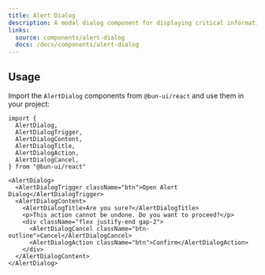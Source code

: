 ```yaml
---
title: Alert Dialog
description: A modal dialog component for displaying critical information or actions.
links:
  source: components/alert-dialog
  docs: /docs/components/alert-dialog
---
```


<ComponentPreview name="alert-dialog-basic" />

## Usage

Import the `AlertDialog` components from `@bun-ui/react` and use them in your project:

```tsx
import {
  AlertDialog,
  AlertDialogTrigger,
  AlertDialogContent,
  AlertDialogTitle,
  AlertDialogAction,
  AlertDialogCancel,
} from "@bun-ui/react"
```

```tsx
<AlertDialog>
  <AlertDialogTrigger className="btn">Open Alert Dialog</AlertDialogTrigger>
  <AlertDialogContent>
    <AlertDialogTitle>Are you sure?</AlertDialogTitle>
    <p>This action cannot be undone. Do you want to proceed?</p>
    <div className="flex justify-end gap-2">
      <AlertDialogCancel className="btn-outline">Cancel</AlertDialogCancel>
      <AlertDialogAction className="btn">Confirm</AlertDialogAction>
    </div>
  </AlertDialogContent>
</AlertDialog>
```
